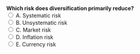 ::: {.question-block}
<form onsubmit="event.preventDefault(); checkAnswer('module2_mcq_q49')" data-correct-answer="B">
<strong style="display: block;">Which risk does diversification primarily reduce?</strong>
<label><input type="radio" name="module2_mcq_q49" value="A"> A. Systematic risk</label><br>
<label><input type="radio" name="module2_mcq_q49" value="B"> B. Unsystematic risk</label><br>
<label><input type="radio" name="module2_mcq_q49" value="C"> C. Market risk</label><br>
<label><input type="radio" name="module2_mcq_q49" value="D"> D. Inflation risk</label><br>
<label><input type="radio" name="module2_mcq_q49" value="E"> E. Currency risk</label><br>
</form>
<div id="feedback-module2_mcq_q49" class="feedback" data-status="" style="display:none;">
✅ Correct: B. Diversification reduces firm-specific (unsystematic) risk.
</div>
:::
